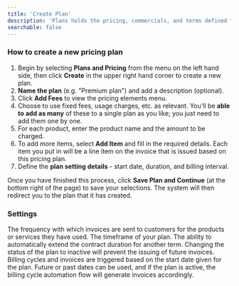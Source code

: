 ```yaml
---
title: 'Create Plan'
description: 'Plans holds the pricing, commercials, and terms defined for the customers.'
searchable: false
---
```


### How to create a new pricing plan

1.  Begin by selecting **Plans and Pricing** from the menu on the left hand side, then click **Create** in the upper right hand corner to create a new plan.
2.  **Name the plan** (e.g. "Premium plan") and add a description (optional).
3.  Click **Add Fees** to view the pricing elements menu.
4.  Choose to use fixed fees, usage charges, etc. as relevant. You'll be **able to add as many** of these to a single plan as you like; you just need to add them one by one.
5.  For each product, enter the product name and the amount to be charged.
6.  To add more items, select **Add Item** and fill in the required details. Each item you put in will be a line item on the invoice that is issued based on this pricing plan.
7.  Define the **plan setting details** - start date, duration, and billing interval.
    
Once you have finished this process, click **Save Plan and Continue** (at the bottom right of the page) to save your selections.
<Note>
 The system will then redirect you to the plan that it has created.
 </Note>

### Settings
<AccordionGroup>
  <Accordion title="Billing interval">
    The frequency with which invoices are sent to customers for the products or services they have used.
  </Accordion>
  <Accordion title="Plan duration">
    The timeframe of your plan.
  </Accordion>
  <Accordion title="Auto-renewal">
    The ability to automatically extend the contract duration for another term.
  </Accordion>
  <Accordion title="Activation / Deactivation">
    Changing the status of the plan to inactive will prevent the issuing of future invoices.
  </Accordion>
  <Accordion title="Start date">
    Billing cycles and invoices are triggered based on the start date given for the plan. Future or past dates can be used, and if the plan is active, the billing cycle automation flow will generate invoices accordingly.
  </Accordion>
</AccordionGroup>